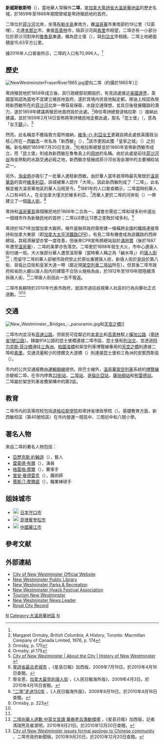 {{noteTA
|T=zh-cn:新威斯敏斯特;zh-hk:新西敏;zh-tw:新西敏
|1=zh-cn:不列颠哥伦比亚;zh-hk:卑詩;zh-tw:英屬哥倫比亞
|2=zh-cn:威斯敏斯特;zh-hk:西敏;zh-tw:西敏
|3=zh-cn:维多利亚;zh-hk:域多利;zh-tw:維多利亞
}}
{{Infobox settlement
|name                   = 新威斯敏斯特
|native_name            = {{lang|en|New Westminster}}
|settlement_type        = 市 
|nickname               = {{lang-en|Royal City}}（皇家之城）、二埠
|motto                  = 
|image_skyline          = Flight from Kelowna to Whitehorse - the Pattullo Bridge with the Sky train bridge in the foreground - New West Minster at the left (14283448020).jpg
|image_caption          = 二埠航拍圖
|image_blank_emblem     = 
|image_flag             = 
|image_shield           = 
|image_map              = GVRD New Westminster.svg
|mapsize                = 
|map_caption            = 二埠在[[大溫哥華地區|大溫哥華地區]]的位置
|pushpin_map            = Canada British Columbia<!-- the name of a location map as per http://en.wikipedia.org/wiki/Template:Location_map -->
|pushpin_label_position =<!-- the position of the pushpin label: left, right, top, bottom, none -->
|pushpin_map_caption    = 二埠在卑詩省內的位置
|coordinates_region     = CA-BC
|subdivision_type       = [[國家|國家]]
|subdivision_type1      = [[加拿大行政區劃|省]]
|subdivision_type2      = [[不列顛哥倫比亞省行政區劃|區域]]
|subdivision_name       = {{CAN}}
|subdivision_name1      = [[卑詩省|卑詩省]]
|subdivision_name2      = [[大溫哥華區域局|大溫哥華區域局]]
|leader_title           = [[市長|市長]]
|leader_name            = {{lang|en|Jonathan Cote}}
|established_title      = 開埠
|established_date       = 1859年<ref name="NWHistory">{{Cite web |url=http://www.nwheritage.org/heritagesite/history/content/timeline/1850-1874.htm |title=二埠公共圖書館 本地歷史頁面 |access-date=2010-04-17 |archive-date=2019-08-06 |archive-url=https://web.archive.org/web/20190806201221/http://www.nwheritage.org/heritagesite/history/content/timeline/1850-1874.htm |dead-url=no }}</ref>
|established_title1     = 宣稱設市
|established_date1      = 1860年
|established_title2     = 設立市政架構
|established_date2      = 1872年
|area_magnitude         =
|area_total_km2         = 15.63
|area_metro_km2         = 
|area_urban_km2         = 
|area_footnotes         = <ref name="2016csd">{{cite web|url=https://www12.statcan.gc.ca/census-recensement/2016/dp-pd/prof/details/page.cfm?Lang=E&Geo1=CSD&Code1=5915029&Geo2=CD&Code2=5915&Data=Count&SearchText=new%20westminster&SearchType=Begins&SearchPR=01&B1=All&TABID=1|title=New Westminster, City (Census Subdivision), British Columbia|work=Canada 2016 Census, Census Profiles|publisher=[[加拿大統計局|加拿大統計局]]|date=2018-04-24|accessdate=2018-09-25|archive-date=2021-03-11|archive-url=https://web.archive.org/web/20210311080511/https://www12.statcan.gc.ca/census-recensement/2016/dp-pd/prof/details/page.cfm?Lang=E&Geo1=CSD&Code1=5915029&Geo2=CD&Code2=5915&Data=Count&SearchText=new%20westminster&SearchType=Begins&SearchPR=01&B1=All&TABID=1|dead-url=no}}</ref>
|population_as_of       = 2016年
|population_total       = 70,996
|population_density_km2 = 4,543.4
|population_metro       = 
|population_density_metro_km2 = 
|population_footnotes   = <ref name="2016csd" />
|timezone               = [[太平洋時區|太平洋時區]]（PST）
|utc_offset             = −8
|timezone_DST           = [[太平洋時區|太平洋夏令時區]]（PDT）
|utc_offset_DST         = −7
|latd= 49|latm= 12|lats= 25|latNS=N
|longd= 122|longm= 54|longs= 40|longEW=W
|elevation              = 60
|elevation_ft           = 
|postal_code_type       = [[加拿大郵區編號|郵區編碼前綴]]
|postal_code            = V3L - V3M
|area_code              = 604/778
|website                = [http://www.newwestcity.ca/index.php 二埠市官方網頁]
}}
'''新威斯敏斯特'''（{{lang-en|New Westminster}}），當地華人常稱作'''二埠'''，是[[加拿大|加拿大]][[卑詩省|卑詩省]][[大溫哥華地區|大溫哥華地區]]的歷史名城，於1859年至1866年期間曾經是卑詩殖民地的首府。

二埠位於[[菲沙河|菲沙河]]北岸，坐落[[布勒半島|布勒半島]]東南方，離[[溫哥華|溫哥華]]市東南部約19公里（12英哩），北連[[本那比|本那比]]市，東接[[高貴林|高貴林]]市，隔菲沙河與[[素里|素里]]市相望。二埠亦有一小部分位於菲沙河對岸的[[魯魯島|魯魯島]]東邊，稱為昆士堡（{{lang|en|Queensborough}}），與[[列治文|列治文]]市相接。二埠土地總面積是15.63平方公里。

據2016年人口普查所示，二埠的人口有70,996人。<ref name="2016csd"/>

==歷史==
[[Image:NewWestminsterFraserRiver1865.jpg|thumb]]望向二埠（約攝於1865年）]]

卑詩殖民地於1858年成立後，其行政總部初期設於{{le|蘭里堡|Fort_Langley}}。有見該處接近[[美加邊境|美國邊界]]，英國當局認為當地不宜建立殖民地首府，遂於其境内另覓地點定都。穆迪上校認為現時新西敏所在的[[菲沙河|菲沙河]]北岸一帶容易保衛，水路交通理想，並具日後發展鐵路的潛力，遂於1859年建議將殖民地首府設於此處。<ref>Margaret Ormsby, ''British Columbia, A History'', Toronto:  Macmillan Company of Canada Limited, 1976, p. 174</ref>時任卑詩總督道格拉斯（{{lang|en|James Douglas}}）接納此建議，並於1859年2月14日宣佈將卑詩殖民地定都此處，取名「昆士堡」（{{lang|en|Queensborough}}，意為「女王[[自治市|鎮]]」）。<ref>Ormsby, p. 175</ref>

然而，此名稱並不獲倫敦方面所接納，[[維多利亞女王|維多-{}-利亞女王]]更親自將此處依英國政治核心所在－[[西敏市|西敏市]]－命名為「新西敏」（{{lang|en|New Westminster}}），<ref>Ormsby, pl 175</ref>該市更因此獲「皇家之城」（{{lang|en|Royal City}}）之別稱。新名稱於1859年7月20日生效，<ref>[http://www.newwestcity.ca/about_the_city/history_of_new_westminster/index.php City of New Westminster | About the City | History of New Westminster] {{webarchive|url=https://web.archive.org/web/20101128035015/http://www.newwestcity.ca/about_the_city/history_of_new_westminster/index.php |date=2010-11-28 }}</ref>杜格拉斯總督並於1860年宣佈新西敏市成立，而「昆士堡」則成為新西敏在魯魯島上的[[飛地|飛地]]的名稱。由於此處是前往[[菲沙河谷|菲沙河谷]]淘金熱點的水路交通必經之地，新西敏亦發展成菲沙河谷淘金潮中的主要補給站之一。

另外，[[淘金熱|淘金熱]]亦吸引了一批華人進駐新西敏。由於華人當年抵埠時最先聚居於[[溫哥華島|溫哥華島]]的首府[[維多利亞_(卑詩)|維多利亞]]，該城被華人認作「大埠」，因此新西敏則成了「二埠」，此名稱並被大溫哥華地區的華人沿用至今。<ref name="星島">[http://news.singtao.ca/vancouver/2009-07-19/headline1247996814d1913130.html 卑詩省最古老城市] {{Wayback|url=http://news.singtao.ca/vancouver/2009-07-19/headline1247996814d1913130.html |date=20151208160650 }}，《星島日報》加西版，2009年7月19日。於2010年4月16日查閱。</ref>1881年的人口普查顯示，二埠當時的華人人口有485人，在全加拿大僅次於維多利亞，<ref>黎全恩，[http://big5.hwjyw.com/zhwh/chinatown/America/200904/t20090403_27980.shtml 加拿大最早的唐人街] {{webarchive|url=https://web.archive.org/web/20110227092801/http://big5.hwjyw.com/zhwh/chinatown/America/200904/t20090403_27980.shtml |date=2011-02-27 }}，《人民日報海外版》，2009年4月3日。於2010年4月16日查閱。</ref>而華人更於二埠的河岸街（{{lang|en|Front Street}}）一帶建立了一個[[唐人街|唐人街]]。<ref name="二埠150">[http://chinese.people.com.cn/GB/42476/153940/9503902.html “二埠”走過150年] {{Wayback|url=http://chinese.people.com.cn/GB/42476/153940/9503902.html |date=20100512204139 }}，《人民日報海外版》，2009年6月19日。於2010年4月16日查閱。</ref>

卑詩和[[溫哥華島|溫哥華島]]兩個殖民地於1866年二合為一，議會亦需從二埠和域多利中選出一個城市作為新殖民地的首府；二埠以8票比13票之差敗於域多利。<ref>Ormsby, p. 223</ref>

卑詩於1871年加盟加拿大聯邦，條件是聯邦政府需修建一條橫跨全國的鐵路連接卑詩和加拿大東部（即[[加拿大太平洋鐵路|加拿大太平洋鐵路]]CPR）。有見二埠有機會成為該鐵路的西岸總站，其經濟展望亦曾一度改善，但後來CPR宣佈將總站設於[[滿地寶|滿地寶]]（後於1887年遷至[[溫哥華|溫哥華]]），二埠的美夢亦告落空。二埠更於1898年發生大火，市中心連唐人街付諸一炬。大火後部分華人遷至溫哥華（當時華人稱之為「鹹水埠」）的[[溫哥華華埠|唐人街]]<ref name="星島"/>；而留守二埠的華人卻被市政府禁止於原址重建唐人街，新唐人街於是設於第八街、哥倫比亞街和皇家大道一帶（鄰近現[[架空列車|架空列車]][[二埠站|二埠站]]所在）。但其後二埠市政府和省防火廳以唐人街内的建築不合防火規格為由，於1912年至1919年間陸續清拆唐人街，<ref name="二埠150"/>二埠唐人街因此一去不復返。

二埠市長賴特於2010年代表市政府，就該市過往歧視華人社區的行為向華社正式道歉。<ref>[http://news.singtao.ca/vancouver/2010-09-21/headline1285063903d2743817.html 二埠向華人道歉 中英文宣讀 華裔老兵激動撐場] {{Wayback|url=http://news.singtao.ca/vancouver/2010-09-21/headline1285063903d2743817.html |date=20100924073201 }}，《星島日報》加西版，記者馮瑞熊及崔源明，2010年9月21日。於2010年12月20日查閱。</ref><ref>[http://www.newwestcity.ca/2010/09/20/september_20_2010.php City of New Westminster issues formal apology to Chinese community] {{webarchive|url=https://web.archive.org/web/20160304114128/http://www.newwestcity.ca/2010/09/20/september_20_2010.php |date=2016-03-04 }}，二埠市政府新聞稿，2010年9月20日。於2010年12月20日查閱。</ref>

==交通==
[[File:New_Westminster,_Bridges_-_panoramio.jpg|thumb]]和[[天空之橋_(溫哥華)|天空之橋]]]]

二埠市内並沒有[[高速公路|高速公路]]，但居民可從鄰近的[[本拿比|本拿比]]和[[高貴林|高貴林]]駁上[[橫加公路|橫加公路]]（[[卑詩省1號公路|卑詩省1號公路]]）。隸屬91A公路的昆士堡橋連接二埠市區、昆士堡和[[列治文|列治文]]，並透過[[阿力克斯·菲沙橋|阿力克斯·菲沙橋]]通往[[三角洲_(卑詩省)|三角洲]]。[[帕圖洛橋|帕圖洛橋]]和架空列車博覽線專用的[[天空之橋_(溫哥華)|天空之橋]]則連接二埠和[[素里|素里]]。交通流量較少的德爾文大道橋（{{lang|en|Derwent Way Bridge}}）則連接昆士堡和三角洲的安那西斯島（{{lang|en|Annacis Island}}）。

市内的公共交通服務由[[運輸聯線|運輸聯線]]提供。除巴士線外，[[溫哥華架空列車|溫哥華架空列車]]系統的[[博覽線|博覽線]]亦駛經二埠，在市内停靠[[22街站|22街站]]、[[二埠站|二埠站]]、[[哥倫比亞站|哥倫比亞站]]、[[薩珀頓站|薩珀頓站]]和[[布雷德站|布雷德站]]。二埠屬於架空列車收費架構中的第2區。

==教育==
二埠市内的高等院校包括[[道格拉斯學院|道格拉斯學院]]和卑詩省律政學院（{{lang|en|Justice Institute of British Columbia}}）。基礎教育方面，新西敏校區（第40號校區）在市内營運一間高中、三間初中和八間小學。

==著名人物==

來自二埠的著名人物包括：
*[[亞歷克斯·約翰遜|亞歷克斯·約翰遜]]（{{lang|en|Alexz Johnson}}），藝人
*[[雷蒙德·布爾|雷蒙德·布爾]]（{{lang|en|Raymond Burr}}），演員
*[[格雷格·摩爾|格雷格·摩爾]]（{{lang|en|Greg Moore}}），賽車手<!--[http://www.gregmoore.com/career.htm]-->
*[[里安·曼德雷克|里安·曼德雷克]]（{{lang|en|Leon Mandrake}}），魔術師
*[[賈斯汀·摩爾諾|賈斯汀·摩爾諾]]（{{lang|en|Justin Morneau}}），職業棒球手

==姐妹城市==

*[[File:Flag_of_Japan.svg|20px]] [[日本|日本]][[守口市|守口市]]
*[[File:Flag_of_the_Philippines.svg|20px]] [[菲律賓|菲律賓]][[奎松市|奎松市]]
*[[File:Flag_of_the_People's_Republic_of_China.svg|20px]] [[中國|中國]][[麗江市|麗江市]]

==參考文献==
<div class="references-small">
<references/>
</div>

==外部連結==
{{commonscat|New Westminster, British Columbia}}
* [http://www.city.new-westminster.bc.ca/ City of New Westminster Official Website] {{Wayback|url=http://www.city.new-westminster.bc.ca/ |date=20081018195705 }}
* [https://web.archive.org/web/20051210150523/http://www.nwpl.new-westminster.bc.ca/ New Westminster Public Library]
* [https://web.archive.org/web/20061205050045/http://nwpr.bc.ca/ New Westminster Parks & Recreation]
* [http://www.hyack.bc.ca/ New Westminster Hyack Festival Association] {{Wayback|url=http://www.hyack.bc.ca/ |date=20051214133832 }}
* [https://web.archive.org/web/20051126034703/http://www.tourismnewwestminster.org/ Tourism New Westminster]
* [http://www.newwestnewsleader.com/ New Westminster News Leader] {{Wayback|url=http://www.newwestnewsleader.com/ |date=20180609050558 }}
* [http://www.royalcityrecord.com/ Royal City Record] {{Wayback|url=http://www.royalcityrecord.com/ |date=20180629080333 }}

{{不列颠哥伦比亚省行政区划}}
{{大溫哥華地區}}
{{Authority control}}
[[Category:卑詩省城市|N]]
[[Category:大溫哥華地區|Category:大溫哥華地區]]
[[Category:菲沙河聚居地|N]]